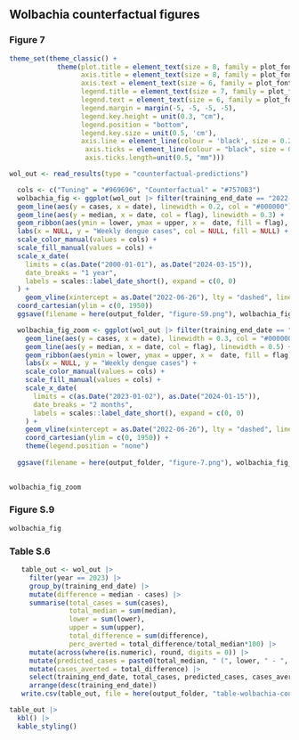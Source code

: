 ## Wolbachia counterfactual figures {.tabset}

### Figure 7

```r
theme_set(theme_classic() +
            theme(plot.title = element_text(size = 8, family = plot_font),
                  axis.title = element_text(size = 8, family = plot_font),
                  axis.text = element_text(size = 6, family = plot_font),
                  legend.title = element_text(size = 7, family = plot_font), 
                  legend.text = element_text(size = 6, family = plot_font),
                  legend.margin = margin(-5, -5, -5, -5),
                  legend.key.height = unit(0.3, "cm"), 
                  legend.position = "bottom",
                  legend.key.size = unit(0.5, 'cm'),
                  axis.line = element_line(colour = 'black', size = 0.25),
                   axis.ticks = element_line(colour = "black", size = 0.25),
                   axis.ticks.length=unit(0.5, "mm")))

wol_out <- read_results(type = "counterfactual-predictions")

```

```r

  cols <- c("Tuning" = "#969696", "Counterfactual" = "#7570B3")
  wolbachia_fig <- ggplot(wol_out |> filter(training_end_date == "2022-06-26")) +
  geom_line(aes(y = cases, x = date), linewidth = 0.2, col = "#000000") +
  geom_line(aes(y = median, x = date, col = flag), linewidth = 0.3) +
  geom_ribbon(aes(ymin = lower, ymax = upper, x =  date, fill = flag), alpha = 0.4) +
  labs(x = NULL, y = "Weekly dengue cases", col = NULL, fill = NULL) +
  scale_color_manual(values = cols) +
  scale_fill_manual(values = cols) +
  scale_x_date(
    limits = c(as.Date("2000-01-01"), as.Date("2024-03-15")),
    date_breaks = "1 year",
    labels = scales::label_date_short(), expand = c(0, 0)
  ) +
    geom_vline(xintercept = as.Date("2022-06-26"), lty = "dashed", linewidth = 0.3) +
  coord_cartesian(ylim = c(0, 1950))
  ggsave(filename = here(output_folder, "figure-S9.png"), wolbachia_fig, width = 180, height = 120, units = "mm", bg="white", dpi = 300)

  wolbachia_fig_zoom <- ggplot(wol_out |> filter(training_end_date == "2022-06-26")) +
    geom_line(aes(y = cases, x = date), linewidth = 0.3, col = "#000000") +
    geom_line(aes(y = median, x = date, col = flag), linewidth = 0.5) +
    geom_ribbon(aes(ymin = lower, ymax = upper, x =  date, fill = flag), alpha = 0.35) +
    labs(x = NULL, y = "Weekly dengue cases") +
    scale_color_manual(values = cols) +
    scale_fill_manual(values = cols) +
    scale_x_date(
      limits = c(as.Date("2023-01-02"), as.Date("2024-01-15")),
      date_breaks = "2 months",
      labels = scales::label_date_short(), expand = c(0, 0)
    ) +
    geom_vline(xintercept = as.Date("2022-06-26"), lty = "dashed", linewidth = 0.3) +
    coord_cartesian(ylim = c(0, 1950)) +
    theme(legend.position = "none")
  
  ggsave(filename = here(output_folder, "figure-7.png"), wolbachia_fig_zoom, width = 180, height = 120, units = "mm", bg="white", dpi = 300)
  
```

```r
wolbachia_fig_zoom
```

### Figure S.9

```r
wolbachia_fig
```

### Table S.6

```r

   table_out <- wol_out |> 
     filter(year == 2023) |> 
     group_by(training_end_date) |> 
     mutate(difference = median - cases) |> 
     summarise(total_cases = sum(cases),
               total_median = sum(median),
               lower = sum(lower),
               upper = sum(upper),
               total_difference = sum(difference), 
               perc_averted = total_difference/total_median*100) |>
     mutate(across(where(is.numeric), round, digits = 0)) |> 
     mutate(predicted_cases = paste0(total_median, " (", lower, " - ", upper, ")")) |> 
     mutate(cases_averted = total_difference) |> 
     select(training_end_date, total_cases, predicted_cases, cases_averted, perc_averted) |> 
     arrange(desc(training_end_date))
   write.csv(table_out, file = here(output_folder, "table-wolbachia-counterfactual.csv"))   

```

```r
table_out |> 
  kbl() |> 
  kable_styling()
```

